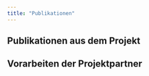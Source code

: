 ```yaml
---
title: "Publikationen"
---
```


## Publikationen aus dem Projekt

::: {#refs-main}
:::

## Vorarbeiten der Projektpartner

::: {#refs-vorarbeiten}
:::
